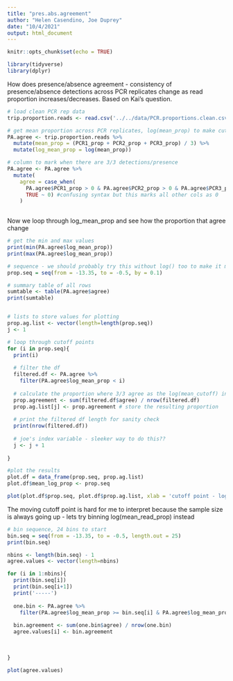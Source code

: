 ```yaml
---
title: "pres.abs.agreement"
author: "Helen Casendino, Joe Duprey"
date: "10/4/2021"
output: html_document
---
```


```r
knitr::opts_chunk$set(echo = TRUE)

library(tidyverse)
library(dplyr)
```

How does presence/absence agreement - consistency of presence/absence detections across PCR replicates
change as read proportion increases/decreases. Based on Kai's question.

```r
# load clean PCR rep data
trip.proportion.reads <- read.csv('../../data/PCR.proportions.clean.csv')

# get mean proportion across PCR replicates, log(mean_prop) to make cutoffs easier? 
PA.agree <- trip.proportion.reads %>%
  mutate(mean_prop = (PCR1_prop + PCR2_prop + PCR3_prop) / 3) %>%
  mutate(log_mean_prop = log(mean_prop))

# column to mark when there are 3/3 detections/presence 
PA.agree <- PA.agree %>%
  mutate(
    agree = case_when(
      PA.agree$PCR1_prop > 0 & PA.agree$PCR2_prop > 0 & PA.agree$PCR3_prop > 0 ~ 1,
      TRUE ~ 0) #confusing syntax but this marks all other cols as 0 
    )
 
```

Now we loop through log_mean_prop and see how the proportion that agree change

```r
# get the min and max values 
print(min(PA.agree$log_mean_prop))
print(max(PA.agree$log_mean_prop))

# sequence - we should probably try this without log() too to make it more interpretable? 
prop.seq = seq(from = -13.35, to = -0.5, by = 0.1)

# summary table of all rows 
sumtable <- table(PA.agree$agree)
print(sumtable)


# lists to store values for plotting 
prop.ag.list <- vector(length=length(prop.seq))
j <- 1 

# loop through cutoff points
for (i in prop.seq){
  print(i)
  
  # filter the df 
  filtered.df <- PA.agree %>%
    filter(PA.agree$log_mean_prop < i)
  
  # calculate the proportion where 3/3 agree as the log(mean_cutoff) increases 
  prop.agreement <- sum(filtered.df$agree) / nrow(filtered.df)
  prop.ag.list[j] <- prop.agreement # store the resulting proportion
  
  # print the filtered df length for sanity check 
  print(nrow(filtered.df))
  
  # joe's index variable - sleeker way to do this?? 
  j <- j + 1 
  
}
```

```r
#plot the results
plot.df = data_frame(prop.seq, prop.ag.list)
plot.df$mean_log_prop <- prop.seq

plot(plot.df$prop.seq, plot.df$prop.ag.list, xlab = 'cutoff point - log(mean proportion)', ylab = 'proportion agreement of Presence/Absence')
```
The moving cutoff point is hard for me to interpret because the sample size is always going up -
lets try binning log(mean_read_prop) instead

```r
# bin sequence, 24 bins to start
bin.seq = seq(from = -13.35, to = -0.5, length.out = 25)
print(bin.seq)

nbins <- length(bin.seq) - 1
agree.values <- vector(length=nbins)

for (i in 1:nbins){
  print(bin.seq[i])
  print(bin.seq[i+1])
  print('-----')
  
  one.bin <- PA.agree %>%
    filter(PA.agree$log_mean_prop >= bin.seq[i] & PA.agree$log_mean_prop < bin.seq[i+1])
  
  bin.agreement <- sum(one.bin$agree) / nrow(one.bin)
  agree.values[i] <- bin.agreement
  
  
  
}

plot(agree.values)
```


